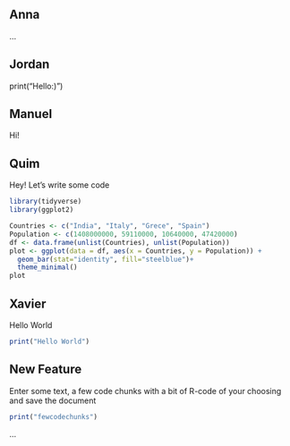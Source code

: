 ## Anna

...


## Jordan
print("Hello:)")


## Manuel
Hi!


## Quim

Hey! Let's write some code 

```r
library(tidyverse)
library(ggplot2)

Countries <- c("India", "Italy", "Grece", "Spain")
Population <- c(1408000000, 59110000, 10640000, 47420000)
df <- data.frame(unlist(Countries), unlist(Population))
plot <- ggplot(data = df, aes(x = Countries, y = Population)) +
  geom_bar(stat="identity", fill="steelblue")+
  theme_minimal()
plot
```


## Xavier
Hello World
```r
print("Hello World")
```
## New Feature
Enter some text, a few code chunks with a bit of R-code of your choosing and save the document
```r
print("fewcodechunks")
```

...
